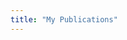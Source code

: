 ---
title: "My Publications"
---


<script src="https://bibbase.org/show?bib=https://iuryt.github.io/pubs.bib&jsonp=1&theme=dividers"></script>